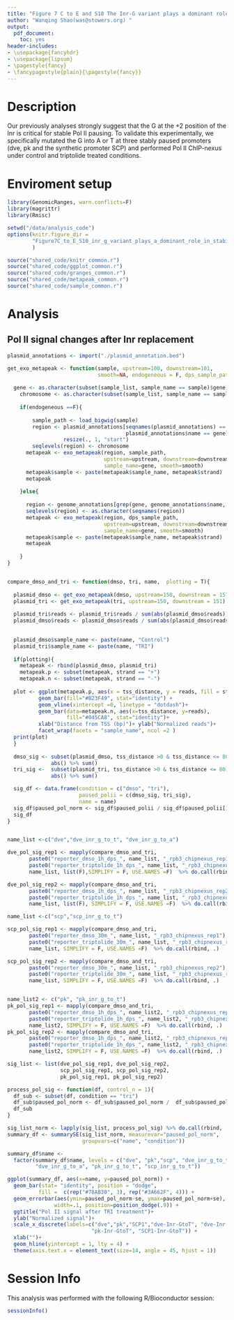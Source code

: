 ```yaml
---
title: "Figure 7 C to E and S10 The Inr-G variant plays a dominant role in stabilizing Pol II pausing"
author: "Wanqing Shao(was@stowers.org) "
output:
  pdf_document:
    toc: yes
header-includes:
- \usepackage{fancyhdr}
- \usepackage{lipsum}
- \pagestyle{fancy}
- \fancypagestyle{plain}{\pagestyle{fancy}}
---
```


# Description

Our previously analyses strongly suggest that the G at the +2 position of the Inr is critical for stable Pol II pausing. To validate this experimentally, we specifically mutated the G into A or T at three stably paused promoters (dve, pk and the synthetic promoter SCP) and performed Pol II ChIP-nexus under control and triptolide treated conditions.

# Enviroment setup

``` r
library(GenomicRanges, warn.conflicts=F)
library(magrittr)
library(Rmisc)

setwd("/data/analysis_code")
options(knitr.figure_dir = 
        "Figure7C_to_E_S10_inr_g_variant_plays_a_dominant_role_in_stabilizing_polii_pausing"
        )

source("shared_code/knitr_common.r")
source("shared_code/ggplot_common.r")
source("shared_code/granges_common.r")
source("shared_code/metapeak_common.r")
source("shared_code/sample_common.r")
```

# Analysis

## Pol II signal changes after Inr replacement

```r
plasmid_annotations <- import("./plasmid_annotation.bed")

get_exo_metapeak <- function(sample, upstream=100, downstream=101, 
                             smooth=NA, endogeneous = F, dps_sample_path=NULL){
	
  gene <- as.character(subset(sample_list, sample_name == sample)$gene)
	chromosome <- as.character(subset(sample_list, sample_name == sample )$chromosome)
	
	if(endogeneous ==F){
	  
	  	sample_path <- load_bigwig(sample)
	  	region <- plasmid_annotations[seqnames(plasmid_annotations) == chromosome & 
	  	                              plasmid_annotations$name == gene] %>%
	  	          resize(., 1, "start")
	    seqlevels(region) <- chromosome
      metapeak <- exo_metapeak(region, sample_path, 
                               upstream=upstream, downstream=downstream, 
                               sample_name=gene, smooth=smooth)
      metapeak$sample <- paste(metapeak$sample_name, metapeak$strand)
      metapeak
      
	}else{
	  
  	  region <- genome_annotations[grep(gene, genome_annotations$name, ignore.case = T)]
  	  seqlevels(region) <- as.character(seqnames(region))
  	  metapeak <- exo_metapeak(region, dps_sample_path, 
  	                           upstream=upstream, downstream=downstream, 
  	                           sample_name=gene, smooth=smooth)
  	  metapeak$sample <- paste(metapeak$sample_name, metapeak$strand)
      metapeak
	 
	}
}


compare_dmso_and_tri <- function(dmso, tri, name,  plotting = T){
  
  plasmid_dmso <- get_exo_metapeak(dmso, upstream=150, downstream = 151)
  plasmid_tri <- get_exo_metapeak(tri, upstream=150, downstream = 151)
  
  plasmid_tri$reads <- plasmid_tri$reads / sum(abs(plasmid_dmso$reads))
  plasmid_dmso$reads <- plasmid_dmso$reads / sum(abs(plasmid_dmso$reads))

  
  plasmid_dmso$sample_name <- paste(name, "Control")
  plasmid_tri$sample_name <- paste(name, "TRI")
  
  if(plotting){
    metapeak <- rbind(plasmid_dmso, plasmid_tri)
    metapeak.p <- subset(metapeak, strand == "+")
    metapeak.n <- subset(metapeak, strand == "-")
  
  plot <- ggplot(metapeak.p, aes(x = tss_distance, y = reads, fill = strand))+ 
          geom_bar(fill="#B23F49", stat="identity") + 
          geom_vline(xintercept =0, linetype = "dotdash")+
          geom_bar(data=metapeak.n, aes(x=tss_distance, y=reads), 
                   fill="#045CA8", stat="identity")+
          xlab("Distance from TSS (bp)")+ ylab("Normalized reads")+
          facet_wrap(facets = "sample_name", ncol =2 )
  print(plot)
  }
  
  dmso_sig <- subset(plasmid_dmso, tss_distance >0 & tss_distance <= 80)$reads %>%
              abs() %>% sum()
  tri_sig <-  subset(plasmid_tri, tss_distance >0 & tss_distance <= 80)$reads%>%
              abs() %>% sum()

  sig_df <- data.frame(condition = c("dmso", "tri"), 
                       paused_polii = c(dmso_sig, tri_sig), 
                       name = name)
  sig_df$paused_pol_norm <- sig_df$paused_polii / sig_df$paused_polii[1]
  sig_df
}


name_list <-c("dve","dve_inr_g_to_t", "dve_inr_g_to_a")

dve_pol_sig_rep1 <- mapply(compare_dmso_and_tri,
       paste0("reporter_dmso_1h_dps_", name_list, "_rpb3_chipnexus_rep1"),
       paste0("reporter_triptolide_1h_dps_", name_list, "_rpb3_chipnexus_rep1"),
       name_list, list(F),SIMPLIFY = F, USE.NAMES =F)  %>% do.call(rbind, .)

dve_pol_sig_rep2 <- mapply(compare_dmso_and_tri,
       paste0("reporter_dmso_1h_dps_", name_list, "_rpb3_chipnexus_rep2"),
       paste0("reporter_triptolide_1h_dps_", name_list, "_rpb3_chipnexus_rep2"),
       name_list, list(F), SIMPLIFY = F, USE.NAMES =F)  %>% do.call(rbind, .)

name_list <-c("scp","scp_inr_g_to_t")

scp_pol_sig_rep1 <- mapply(compare_dmso_and_tri,
       paste0("reporter_dmso_30m_", name_list, "_rpb3_chipnexus_rep1"),
       paste0("reporter_triptolide_30m_", name_list, "_rpb3_chipnexus_rep1"),
       name_list, SIMPLIFY = F, USE.NAMES =F)  %>% do.call(rbind, .)

scp_pol_sig_rep2 <- mapply(compare_dmso_and_tri,
       paste0("reporter_dmso_30m_", name_list, "_rpb3_chipnexus_rep2"),
       paste0("reporter_triptolide_30m_", name_list, "_rpb3_chipnexus_rep2"),
       name_list, SIMPLIFY = F, USE.NAMES =F)  %>% do.call(rbind, .)


name_list2 <- c("pk", "pk_inr_g_to_t")
pk_pol_sig_rep1 <- mapply(compare_dmso_and_tri,
       paste0("reporter_dmso_1h_dps_", name_list2, "_rpb3_chipnexus_rep1"),
       paste0("reporter_triptolide_1h_dps_", name_list2, "_rpb3_chipnexus_rep1"),
       name_list2, SIMPLIFY = F, USE.NAMES =F)  %>% do.call(rbind, .)
pk_pol_sig_rep2 <- mapply(compare_dmso_and_tri,
       paste0("reporter_dmso_1h_dps_", name_list2, "_rpb3_chipnexus_rep2"),
       paste0("reporter_triptolide_1h_dps_", name_list2, "_rpb3_chipnexus_rep2"),
       name_list2, SIMPLIFY = F, USE.NAMES =F)  %>% do.call(rbind, .)

sig_list <- list(dve_pol_sig_rep1, dve_pol_sig_rep2, 
                 scp_pol_sig_rep1, scp_pol_sig_rep2, 
                 pk_pol_sig_rep1, pk_pol_sig_rep2)

process_pol_sig <- function(df, control_n = 1){
  df_sub <- subset(df, condition == "tri")
  df_sub$paused_pol_norm <- df_sub$paused_pol_norm /  df_sub$paused_pol_norm[control_n]
  df_sub
}

sig_list_norm <- lapply(sig_list, process_pol_sig) %>% do.call(rbind, .)
summary_df <- summarySE(sig_list_norm, measurevar="paused_pol_norm", 
                        groupvars=c("name", "condition"))

summary_df$name <- 
  factor(summary_df$name, levels = c("dve", "pk","scp", "dve_inr_g_to_t",
         "dve_inr_g_to_a", "pk_inr_g_to_t", "scp_inr_g_to_t"))

ggplot(summary_df, aes(x=name, y=paused_pol_norm)) + 
  geom_bar(stat= "identity", position = "dodge", 
          fill =  c(rep("#78AB30", 3), rep("#3A662F", 4))) + 
  geom_errorbar(aes(ymin=paused_pol_norm-se, ymax=paused_pol_norm+se), 
               width=.1, position=position_dodge(.9)) +
  ggtitle("Pol II signal after TRI treatment")+
  ylab("Normalized signal")+
  scale_x_discrete(labels=c("dve","pk","SCP1","dve-Inr-GtoT", "dve-Inr-GtoA", 
                           "pk-Inr-GtoT", "SCP1-Inr-GtoT")) +
  xlab("")+ 
  geom_hline(yintercept = 1, lty = 4) +
  theme(axis.text.x = element_text(size=14, angle = 45, hjust = 1)) 
```

# Session Info

This analysis was performed with the following R/Bioconductor session:

```r
sessionInfo()
```
